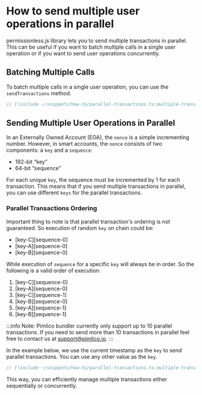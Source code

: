 # How to send multiple user operations in parallel

permissionless.js library lets you to send multiple transactions in parallel. This can be useful if you want to batch multiple calls in a single user operation or if you want to send user operations concurrently.

## Batching Multiple Calls

To batch multiple calls in a single user operation, you can use the `sendTransactions` method.

```ts
// [!include ~/snippets/how-to/parallel-transactions.ts:multiple-transactions]
```

## Sending Multiple User Operations in Parallel

In an Externally Owned Account (EOA), the `nonce` is a simple incrementing number. However, in smart accounts, the `nonce` consists of two components: a `key` and a `sequence`:

- 192-bit “key”
- 64-bit “sequence”

For each unique `key`, the sequence must be incremented by 1 for each transaction. This means that if you send multiple transactions in parallel, you can use different `keys` for the parallel transactions.

### Parallel Transactions Ordering
Important thing to note is that parallel transaction's ordering is not guaranteed. So execution of random `key` on chain could be:

- [key-C][sequence-0]
- [key-A][sequence-0]
- [key-B][sequence-0]

While execution of `sequence` for a specific `key` will always be in order. So the following is a valid order of execution:
1. [key-C][sequence-0]
2. [key-A][sequence-0]
3. [key-C][sequence-1]
4. [key-B][sequence-0]
5. [key-A][sequence-1]
6. [key-B][sequence-1]


:::info
Note: Pimlico bundler currently only support up to 10 parallel transactions. If you need to send more than 10 transactions in parallel feel free to contact us at [support@pimlico.io](mailto:support@pimlico.io).
:::

In the example below, we use the current timestamp as the `key` to send parallel transactions. You can use any other value as the `key`.

```ts
// [!include ~/snippets/how-to/parallel-transactions.ts:multiple-transactions-parallel]
```

This way, you can efficiently manage multiple transactions either sequentially or concurrently.